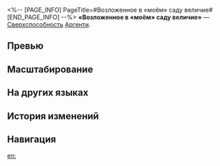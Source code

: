 <%-- [PAGE_INFO]
PageTitle=#Возложенное в «моём» саду величие#
[END_PAGE_INFO] --%>
{{Навык Инфобокс
|Название         = Возложенное в «моём» саду величие
|Изображение      = Навык Возложенное в «моём» саду величие.png
|Персонаж         = Аргенти
|Тип              = Сверхспособность
|Тэг              = Групповая атака
|УронСтойк        = 5 (основная цель)<br />20
|ЭнергияГен       = 5
|Энергия          = 180
|Длительность     = 
|Описание         = Расходует 180 ед. энергии и наносит всем противникам физический урон, равный {{Цвет|Выделенный|168%—302,4%}} от силы атаки Аргенти, а также проводит 6 дополнительных атак. Каждая атака наносит случайному противнику физический урон, равный {{Цвет|Выделенный|57%—102,6%}} от силы атаки Аргенти.
|Свойство1        = 
|Масштабирование1 = 
}}
'''«Возложенное в «моём» саду величие»''' — [[Сверхспособность]] [[Аргенти]].

==Превью==
{{Превью
|Файл = Возложенное в «моём» саду величие Превью
}}

==Масштабирование==
{{Масштабирование навыка|тип=Сверхспособность
|168%;179.2%;190.4%;201.6%;212.8%;224%;238%;252%;266%;280%;291.2%;302.4%;313.6%;324.8%;336%
|57%;60.8%;64.6%;68.4%;72.2%;76%;80.75%;85.5%;90.25%;95%;98.8%;102.6%;106.4%;110.2%;114%
}}

==На других языках==
{{На других языках
|en   = Merit Bestowed in "My" Garden
|zhs  = 驻「我」华庭，授予至勋
|zht  = 駐「我」華庭，授予至勳
|ja   = 「{{Rubi|我|われ}}」が{{Rubi|授|さず}}けし{{Rubi|至上|しじょう}}の{{Rubi|勲章|くんしょう}}
|ko   = 정원에서 「내」가 수여한 공훈
|es   = Mérito otorgado en "mi" jardín
|fr   = En mon propre jardin
|ru   = Возложенное в «моём» саду величие
|th   = Merit Bestowed in "My" Garden
|vi   = Ở Vườn Của Ta, Trao Tặng Công Đức
|de   = Der Wert meines holden Gartens
|id   = Merit Bestowed in "My" Garden
|pt   = Mérito Concedido em "Meu" Jardim
}}

==История изменений==
{{История изменений|3.5}}

==Навигация==
{{Навык Навбокс|Аргенти}}

[[en:]]